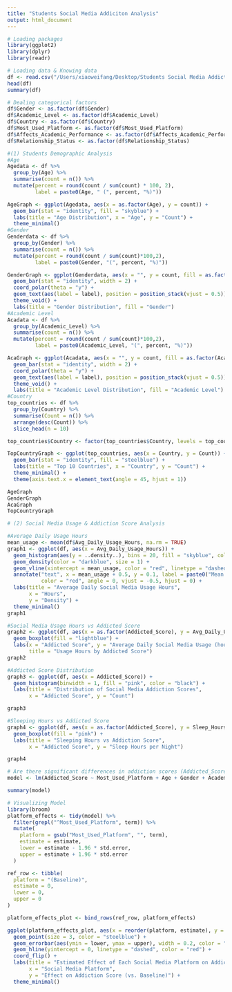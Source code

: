 ```yaml
---
title: "Students Social Media Addiciton Analysis"
output: html_document
---
```


```r
# Loading packages
library(ggplot2)
library(dplyr)       
library(readr)
```

```r
# Loading data & Knowing data
df <- read.csv("/Users/xiaoweifang/Desktop/Students Social Media Addiction.csv")
head(df)
summary(df)
```
```r
# Dealing categorical factors
df$Gender <- as.factor(df$Gender)
df$Academic_Level <- as.factor(df$Academic_Level)
df$Country <- as.factor(df$Country)
df$Most_Used_Platform <- as.factor(df$Most_Used_Platform)
df$Affects_Academic_Performance <- as.factor(df$Affects_Academic_Performance)
df$Relationship_Status <- as.factor(df$Relationship_Status)
```

```r
#(1) Students Demographic Analysis
#Age
Agedata <- df %>%
  group_by(Age) %>%
  summarise(count = n()) %>%
  mutate(percent = round(count / sum(count) * 100, 2),
         label = paste0(Age, " (", percent, "%)"))

AgeGraph <- ggplot(Agedata, aes(x = as.factor(Age), y = count)) +
  geom_bar(stat = "identity", fill = "skyblue") +
  labs(title = "Age Distribution", x = "Age", y = "Count") +
  theme_minimal()
#Gender
Genderdata <- df %>%
  group_by(Gender) %>%
  summarise(count = n()) %>%
  mutate(percent = round(count / sum(count)*100,2),
         label = paste0(Gender, "(", percent, "%)"))

GenderGraph <- ggplot(Genderdata, aes(x = "", y = count, fill = as.factor(Gender))) +
  geom_bar(stat = "identity", width = 2) +
  coord_polar(theta = "y") +
  geom_text(aes(label = label), position = position_stack(vjust = 0.5)) +
  theme_void() +
  labs(title = "Gender Distribution", fill = "Gender")
#Academic Level
Acadata <- df %>%
  group_by(Academic_Level) %>%
  summarise(count = n()) %>%
  mutate(percent = round(count / sum(count)*100,2),
         label = paste0(Academic_Level, "(", percent, "%)"))

AcaGraph <- ggplot(Acadata, aes(x = "", y = count, fill = as.factor(Academic_Level))) +
  geom_bar(stat = "identity", width = 2) +
  coord_polar(theta = "y") +
  geom_text(aes(label = label), position = position_stack(vjust = 0.5)) +
  theme_void() +
  labs(title = "Academic Level Distribution", fill = "Academic Level")
#Country
top_countries <- df %>%
  group_by(Country) %>%
  summarise(Count = n()) %>%
  arrange(desc(Count)) %>%
  slice_head(n = 10)

top_countries$Country <- factor(top_countries$Country, levels = top_countries$Country)

TopCountryGraph <- ggplot(top_countries, aes(x = Country, y = Count)) +
  geom_bar(stat = "identity", fill = "steelblue") +
  labs(title = "Top 10 Countries", x = "Country", y = "Count") +
  theme_minimal() +
  theme(axis.text.x = element_text(angle = 45, hjust = 1))

AgeGraph
GenderGraph
AcaGraph
TopCountryGraph
```
```r
# (2) Social Media Usage & Addiction Score Analysis

#Average Daily Usage Hours
mean_usage <- mean(df$Avg_Daily_Usage_Hours, na.rm = TRUE)
graph1 <- ggplot(df, aes(x = Avg_Daily_Usage_Hours)) +
  geom_histogram(aes(y = ..density..), bins = 20, fill = "skyblue", color = "black", alpha = 0.7) +
  geom_density(color = "darkblue", size = 1) +
  geom_vline(xintercept = mean_usage, color = "red", linetype = "dashed", size = 1) +
  annotate("text", x = mean_usage + 0.5, y = 0.1, label = paste0("Mean: ", round(mean_usage, 2), " hours"),
           color = "red", angle = 0, vjust = -0.5, hjust = 0) +
  labs(title = "Average Daily Social Media Usage Hours",
       x = "Hours",
       y = "Density") +
  theme_minimal()
graph1

#Social Media Usage Hours vs Addicted Score
graph2 <- ggplot(df, aes(x = as.factor(Addicted_Score), y = Avg_Daily_Usage_Hours)) +
  geom_boxplot(fill = "lightblue") +
  labs(x = "Addicted Score", y = "Average Daily Social Media Usage (hours)",
       title = "Usage Hours by Addicted Score")
graph2

#Addicted Score Distribution
graph3 <- ggplot(df, aes(x = Addicted_Score)) +
  geom_histogram(binwidth = 1, fill = "pink", color = "black") +
  labs(title = "Distribution of Social Media Addiction Scores",
       x = "Addicted Score", y = "Count")

graph3

#Sleeping Hours vs Addicted Score
graph4 <- ggplot(df, aes(x = as.factor(Addicted_Score), y = Sleep_Hours_Per_Night)) +
  geom_boxplot(fill = "pink") +
  labs(title = "Sleeping Hours vs Addiction Score",
       x = "Addicted Score", y = "Sleep Hours per Night")

graph4
```

```r
# Are there significant differences in addiction scores (Addicted_Score) among users of different social media platforms?
model <- lm(Addicted_Score ~ Most_Used_Platform + Age + Gender + Academic_Level + Sleep_Hours_Per_Night + Avg_Daily_Usage_Hours + Relationship_Status, data = df)

summary(model)
```

```r
# Visualizing Model
library(broom)
platform_effects <- tidy(model) %>%
  filter(grepl("^Most_Used_Platform", term)) %>%
  mutate(
    platform = gsub("Most_Used_Platform", "", term),
    estimate = estimate,
    lower = estimate - 1.96 * std.error,
    upper = estimate + 1.96 * std.error
  )

ref_row <- tibble(
  platform = "(Baseline)", 
  estimate = 0,
  lower = 0,
  upper = 0
)

platform_effects_plot <- bind_rows(ref_row, platform_effects)

ggplot(platform_effects_plot, aes(x = reorder(platform, estimate), y = estimate)) +
  geom_point(size = 3, color = "steelblue") +
  geom_errorbar(aes(ymin = lower, ymax = upper), width = 0.2, color = "steelblue") +
  geom_hline(yintercept = 0, linetype = "dashed", color = "red") +
  coord_flip() +
  labs(title = "Estimated Effect of Each Social Media Platform on Addiction Score",
       x = "Social Media Platform",
       y = "Effect on Addiction Score (vs. Baseline)") +
  theme_minimal()
```


